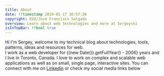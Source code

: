 ```yaml
---
title: About
date: !!timestamp 2019-01-17 16:57:36
copyright: ESO/José Francisco Salgado
overview: Learn about web technologies and more at Sergeyski
isInTopBar: !!bool true
---
```

<div>
Hi I'm Sergey, welcome to my technical blog about technologies, tools, patterns, ideas and resources for web.<br />
I work as a web developer for <span>{(new Date()).getFullYear() - 2006}</span> years and I live in Toronto, Canada. I love to work on complex and scalable web applications as well as on small, single page, interactive sites. You can connect with me on <a href="https://www.linkedin.com/in/sergeyzarovskiy/">Linkedin</a> or check my social media links below
</div>